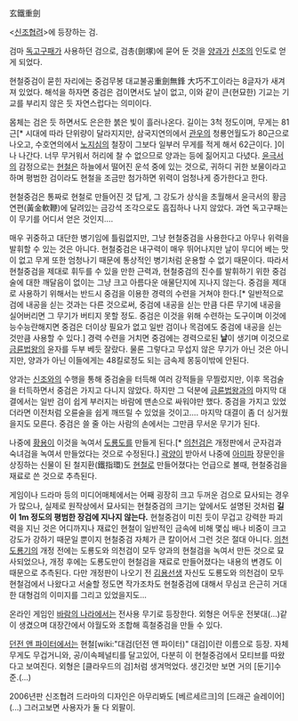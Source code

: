 玄鐵重劍

<[[신조협려]]>에 등장하는 검.

검마 [[독고구패]]가 사용하던 검으로, 검총(劍塚)에 묻어 둔 것을 [[양과]]가 [[신조]]의 인도로 얻게 되었다.

현철중검이 묻힌 자리에는 중검무봉 대교불공重劍無鋒 大巧不工이라는 8글자가 새겨져 있었다. 해석을 하자면 중검은 검이면서도 날이 없고, 이와 같이 큰(현묘한) 기교는 기교를 부리지 않은 듯 자연스럽다는 의미이다.

몸체는 검은 듯 하면서도 은은한 붉은 빛이 흘러나온다. 길이는 3척 정도이며, 무게는 81근[* 시대에 따라 단위량이 달라지지만, 삼국지연의에서 [[관우]]의 청룡언월도가 80근으로 나오고, 수호연의에서 [[노지심]]의 철장이 그보다 일부러 무게를 적게 해서 62근이다. ]이나 나간다. 너무 무거워서 허리에 찰 수 없으므로 양과는 등에 짊어지고 다녔다. [[윤극서]]의 감정으로는 [[현철]]은 하늘에서 떨어진 운석 중에 있는 것으로, 귀하디 귀한 보물이라고 하며 평범한 검이라도 현철을 조금만 첨가하면 위력이 엄청나게 증가한다고 한다. 

현철중검은 통짜로 현철로 만들어진 것 답게, 그 강도가 상식을 초월해서 윤극서의 황금연편(黃金軟鞭)에 달려있는 금강석 조각으로도 흠집하나 나지 않았다. 과연 독고구패는 이 무기를 어디서 얻은 것인지….

매우 귀중하고 대단한 병기임에 틀림없지만, 그냥 현철중검을 사용한다고 아무나 위력을 발휘할 수 있는 것은 아니다. 현철중검은 내구력이 매우 뛰어나지만 날이 무디어 베는 맛이 없고 무게 또한 엄청나기 때문에 통상적인 병기처럼 운용할 수 없기 때문이다. 따라서 현철중검을 제대로 휘두를 수 있을 만한 근력과, 현철중검의 진수를 발휘하기 위한 중검술에 대한 깨달음이 없이는 그냥 크고 아름다운 애물단지에 지나지 않는다. 중검을 제대로 사용하기 위해서는 반드시 중검을 이용한 경력의 수련을 거쳐야 한다.[* 일반적으로 검에 내공을 싣는 것과는 다른 것으로써, 중검에 내공을 싣는 만큼 다른 무기에 내공을 실어버리면 그 무기가 버티지 못할 정도. 중검은 이것을 위해 수련하는 도구이며 이것에 능수능란해지면 중검은 더이상 필요가 없고 일반 검이나 목검에도 중검에 내공을 싣는 것만큼 사용할 수 있다.] 경력 수련을 거치면 중검에는 경력으로된 '''날'''이 생기며 이것으로 [[금륜법왕]]의 윤자를 두부 베듯 잘랐다. 물론 그렇다고 무섭지 않은 무기가 아닌 것은 아니지만, 양과가 아닌 이들에게는 48킬로정도 되는 금속제 몽둥이밖에 안된다.

양과는 [[신조]]와의 수행을 통해 중검술을 터득해 여러 강적들을 무찔렀지만, 이후 목검술을 터득하면서 중검은 가지고 다니지 않았다. 하지만 그 덕분에 [[금륜법왕]]과의 마지막 대결에서는 일반 검이 쉽게 부러지는 바람에 맨손으로 싸워야만 했다. 중검을 가지고 있었더라면 이전처럼 오륜술을 쉽게 깨뜨릴 수 있었을 것이고.... 마지막 대결이 좀 더 싱거웠을지도 모른다. 중검은 쓸 줄 아는 사람의 손에서는 그만큼 무서운 무기가 된다.

나중에 [[황용]]이 이것을 녹여서 [[도룡도]]를 만들게 된다.[* [[의천검]]은 개정판에서 군자검과 숙녀검을 녹여서 만들었다는 것으로 수정된다.] [[곽양]]이 받아서 나중에 [[아미파]] 장문인을 상징하는 신물이 된 철지환(鐵指環)도 [[현철]]로 만들어졌다는 언급으로 볼때, 현철중검을 재료로 쓴 것으로 추측된다.

게임이나 드라마 등의 미디어매체에서는 어째 굉장히 크고 두꺼운 검으로 묘사되는 경우가 많으나, 실제로 원작상에서 묘사되는 현철중검의 크기는 앞에서도 설명된 것처럼 '''길이 1m 정도의 평범한 장검에 지나지 않는다.''' 현철중검이 미친 듯이 무겁고 강력한 파괴력을 지닌 것은 어디까지나 재료인 현철이 일반적인 금속에 비해 몇십 배나 비중이 크고 강도가 강하기 때문일 뿐이지 현철중검 자체가 큰 칼이어서 그런 것은 절대 아니다. [[의천도룡기]]의 개정 전에는 도룡도와 의천검이 모두 양과의 현철검을 녹여서 만든 것으로 묘사되었으나, 개정 후에는 도룡도만이 현철검을 재료로 만들어졌다는 내용의 변경도 이 때문으로 추측된다. 다만 개정판이 나오기 전 [[김용]]선생 자신도 도룡도와 의천검이 모두 현철검에서 나왔다고 서술할 정도면 작가조차도 현철중검에 대해서 무심코 은근히 거대한 대형검의 이미지를 그리고 있었을지도...


온라인 게임인 [[바람의 나라]]에서는 전사용 무기로 등장한다. 외형은 어두운 전봇대(...)같이 생겼으며 대장간에서 야월도와 조합해 흑철중검을 만들 수 있다.

[[던전 앤 파이터]]에서는 현철[wiki:"대검(던전 앤 파이터)" 대검]이란 이름으로 등장. 자체무게도 무겁거니와, 공/이속페널티를 달고있어, 다분히 이 현철중검에서 모티브를 따왔다고 보여진다. 외형은 [클라우드의 검]처럼 생겨먹었다. 생긴것만 보면 거의 [둔기]수준.(...)

2006년판 신조협려 드라마의 디자인은 아무리봐도 [베르세르크]의 [드래곤 슬레이어](...) 그러고보면 사용자가 둘 다 외팔이.
